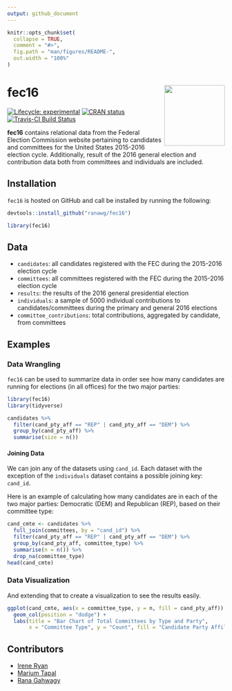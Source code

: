```yaml
---
output: github_document
---
```


<!-- README.md is generated from README.Rmd. Please edit that file -->


```r
knitr::opts_chunk$set(
  collapse = TRUE,
  comment = "#>",
  fig.path = "man/figures/README-",
  out.width = "100%"
)
```


# fec16 <img src="data-raw/Sticker/hex_fec16.png" align="right" height=140/>

<!-- badges: start -->
[![Lifecycle: experimental](https://img.shields.io/badge/lifecycle-maturing-blue.svg)](https://www.tidyverse.org/lifecycle/#maturing)
[![CRAN status](https://r-pkg.org/badges/version/fec16)](https://CRAN.R-project.org/package=fec16)
[![Travis-CI Build Status](https://travis-ci.org/ranawg/fec16.svg?branch=master)](https://travis-ci.org/ranawg/fec16)
<!-- badges: end -->


**fec16** contains relational data from the Federal Election Commission website pertaining to candidates and committees for the United States 2015-2016 election cycle. Additionally, result of the 2016 general election and contribution data both from committees and individuals are included. 


## Installation

`fec16` is hosted on GitHub and call be installed by running the following:

```r
devtools::install_github("ranawg/fec16")
```

```r
library(fec16)
```


## Data

- `candidates`: all candidates registered with the FEC during the 2015-2016 election cycle
- `committees`: all committees registered with the FEC during the 2015-2016 election cycle
- `results`: the results of the 2016 general presidential election
- `individuals`: a sample of 5000 individual contributions to candidates/committees during the primary and general 2016 elections
- `committee_contributions`: total contributions, aggregated by candidate, from committees

## Examples

### Data Wrangling 

`fec16` can be used to summarize data in order see how many candidates are running for elections (in all offices) for the two major parties:
```r
library(fec16)
library(tidyverse)

candidates %>%
  filter(cand_pty_aff == "REP" | cand_pty_aff == "DEM") %>%
  group_by(cand_pty_aff) %>%
  summarise(size = n())
```

#### Joining Data 

We can join any of the datasets using `cand_id`. Each dataset with the exception of the `individuals` dataset contains a possible joining key: `cand_id`.

Here is an example of calculating how many candidates are in each of the two major parties: Democratic (DEM) and Republican (REP), based on their committee type:
```r
cand_cmte <- candidates %>%
  full_join(committees, by = "cand_id") %>%
  filter(cand_pty_aff == "REP" | cand_pty_aff == "DEM") %>%
  group_by(cand_pty_aff, committee_type) %>%
  summarise(n = n()) %>%
  drop_na(committee_type)
head(cand_cmte)
```

### Data Visualization 

And extending that to create a visualization to see the results easily.
```r
ggplot(cand_cmte, aes(x = committee_type, y = n, fill = cand_pty_aff)) + 
  geom_col(position = "dodge") +
  labs(title = "Bar Chart of Total Committees by Type and Party", 
       x = "Committee Type", y = "Count", fill = "Candidate Party Affiliation")
```


## Contributors
 - [Irene Ryan](https://github.com/ireneryan)
 - [Marium Tapal](https://github.com/mariumtapal)
 - [Rana Gahwagy](https://github.com/ranawg)
